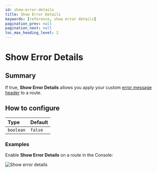 ```yaml
---
id: show-error-details
title: Show Error Details
keywords: [reference, show error details]
pagination_prev: null
pagination_next: null
toc_max_heading_level: 2
---
```



# Show Error Details

## Summary

If true, **Show Error Details** allows you apply your custom [error message header](/docs/reference/branding) to a route.

## How to configure

| **Type**  | **Default** |
| :-------- | :---------- |
| `boolean` | `false`     |

### Examples

Enable **Show Error Details** on a route in the Console:

![Show error details](../branding/img/branding-show-error-details.png)
